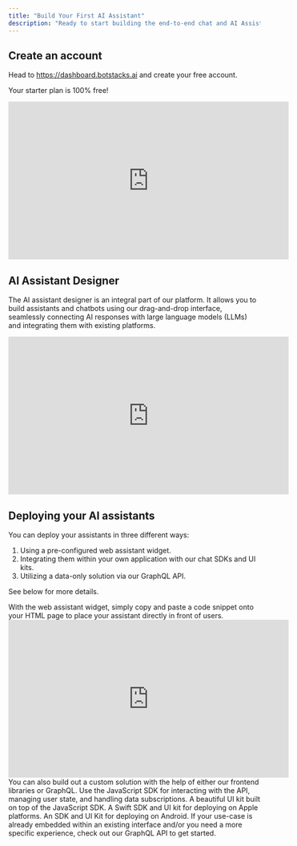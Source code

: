 ```yaml
---
title: "Build Your First AI Assistant"
description: "Ready to start building the end-to-end chat and AI Assistant platform of your dreams? Let's get started!"
---
```


## Create an account

Head to https://dashboard.botstacks.ai and create your free account.

<Note>Your starter plan is 100% free!</Note>
<iframe
  width="560"
  height="315"
  src="https://www.youtube.com/embed/ottUz0nOeMs"
  title="YouTube video player"
  frameBorder="0"
  allow="accelerometer; autoplay; clipboard-write; encrypted-media; gyroscope; picture-in-picture; web-share"
  allowFullScreen
></iframe>

## AI Assistant Designer

The AI assistant designer is an integral part of our platform. It allows you to build assistants and chatbots using our drag-and-drop interface, seamlessly connecting AI responses with large language models (LLMs) and integrating them with existing platforms.

<iframe
  width="560"
  height="315"
  src="https://www.youtube.com/embed/2oGDdKZT1yw?si=FNLMAYGu1gk4RtNI"
  title="YouTube video player"
  frameBorder="0"
  allow="accelerometer; autoplay; clipboard-write; encrypted-media; gyroscope; picture-in-picture; web-share"
  allowFullScreen
></iframe>

## Deploying your AI assistants

You can deploy your assistants in three different ways: 
1. Using a pre-configured web assistant widget.
2. Integrating them within your own application with our chat SDKs and UI kits.
3. Utilizing a data-only solution via our GraphQL API.

See below for more details.

<AccordionGroup>
  <Accordion icon="user-robot" title="Web assistant widget">
    With the web assistant widget, simply copy and paste a code snippet onto your HTML page to place your assistant directly in front of users.
    <iframe
      width="560"
      height="315"
      src="https://www.youtube.com/embed/7QKvao5rExw?si=dk31IZcyqL-bIDX7"
      title="YouTube video player"
      frameBorder="0"
      allow="accelerometer; autoplay; clipboard-write; encrypted-media; gyroscope; picture-in-picture; web-share"
      allowFullScreen
    ></iframe>
  </Accordion>
  <Accordion icon="code" title="Custom SDKs / UI Kits">
    You can also build out a custom solution with the help of either our
    frontend libraries or GraphQL.
    <CardGroup cols={2}>
      <Card
        title="JS SDK"
        icon="js"
        href="/sdk-reference/javascript/introduction"
      >
        Use the JavaScript SDK for interacting with the API, managing user
        state, and handling data subscriptions.
      </Card>
      <Card
        title="React UI Kit"
        icon="react"
        href="/sdk-reference/react/introduction"
      >
        A beautiful UI kit built on top of the JavaScript SDK.
      </Card>
      <Card
        title="iOS UI Kit"
        icon="apple"
        href="/sdk-reference/ios/introduction"
      >
        A Swift SDK and UI kit for deploying on Apple platforms.
      </Card>
      <Card
        title="Android UI Kit"
        icon="android"
        href="/sdk-reference/android/introduction"
      >
        An SDK and UI Kit for deploying on Android.
      </Card>
    </CardGroup>
  </Accordion>
  <Accordion icon="brackets-curly" title="GraphQL">
    If your use-case is already embedded within an existing interface and/or you
    need a more specific experience, check out our GraphQL API to get started.
  </Accordion>
</AccordionGroup>
